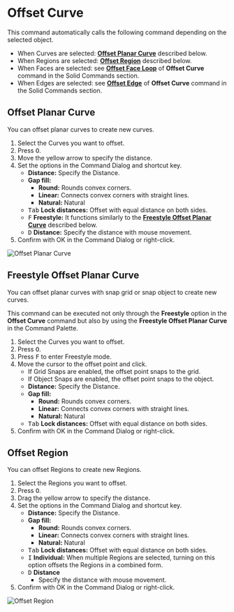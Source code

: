 
# Offset Curve

<Reference shortcut="O" command="Offset Curve" button="Right of Command Bar" />

This command automatically calls the following command depending on the selected object.
   - When Curves are selected: [**Offset Planar Curve**](#offset-planar-curve) described below.
   - When Regions are selected: [**Offset Region**](#offset-region) described below.
   - When Faces are selected: see [**Offset Face Loop**](../solid/offset-curve#offset-face-loop) of **Offset Curve** command  in the Solid Commands section.
   - When Edges are selected: see [**Offset Edge**](../solid/offset-curve#offset-edge) of **Offset Curve** command  in the Solid Commands section.

## Offset Planar Curve

You can offset planar curves to create new curves.

1. Select the Curves you want to offset.
2. Press <kbd>O</kbd>.
3. Move the yellow arrow to specify the distance.
4. Set the options in the Command Dialog and shortcut key.
   - **Distance:** Specify the Distance.
   - **Gap fill:** 
        - **Round:** Rounds convex corners. 
        - **Linear:** Connects convex corners with straight lines. 
        - **Natural:** Natural
   - <kbd>Tab</kbd> **Lock distances:** Offset with equal distance on both sides.
   - <kbd>F</kbd> **Freestyle:** It functions similarly to the [**Freestyle Offset Planar Curve**](#freestyle-offset-planar-curve) described below.
   - <kbd>D</kbd> **Distance:** Specify the distance with mouse movement.
5. Confirm with OK in the Command Dialog or right-click.

![Offset Planar Curve](/img/offset-planar-curve.gif)

## Freestyle Offset Planar Curve

You can offset planar curves with snap grid or snap object to create new curves.

This command can be executed not only through the **Freestyle** option in the **Offset Curve** command but also by using the **Freestyle Offset Planar Curve** in the Command Palette.

1. Select the Curves you want to offset.
2. Press <kbd>O</kbd>.
3. Press <kbd>F</kbd> to enter Freestyle mode.
4. Move the cursor to the offset point and click.
   - If Grid Snaps are enabled, the offset point snaps to the grid.
   - If Object Snaps are enabled, the offset point snaps to the object.
   - **Distance:** Specify the Distance.
   - **Gap fill:** 
        - **Round:** Rounds convex corners. 
        - **Linear:** Connects convex corners with straight lines. 
        - **Natural:** Natural    
   - <kbd>Tab</kbd> **Lock distances:** Offset with equal distance on both sides.
5. Confirm with OK in the Command Dialog or right-click.

## Offset Region

You can offset Regions to create new Regions.

1. Select the Regions you want to offset.
2. Press <kbd>O</kbd>.
3. Drag the yellow arrow to specify the distance.
4. Set the options in the Command Dialog and shortcut key.
   - **Distance:** Specify the Distance.
   - **Gap fill:** 
        - **Round:** Rounds convex corners. 
        - **Linear:** Connects convex corners with straight lines. 
        - **Natural:** Natural    
   - <kbd>Tab</kbd> **Lock distances:** Offset with equal distance on both sides.
   - <kbd>I</kbd> **Individual:** When multiple Regions are selected, turning on this option offsets the Regions in a combined form.
   - <kbd>D</kbd> **Distance**
      - Specify the distance with mouse movement.
5. Confirm with OK in the Command Dialog or right-click.

![Offset Region](/img/offset-region.gif)





